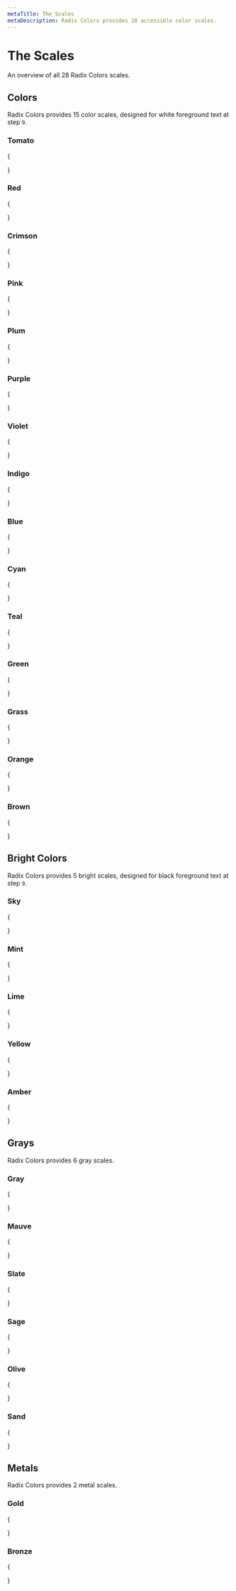 ```yaml
---
metaTitle: The Scales
metaDescription: Radix Colors provides 28 accessible color scales.
---
```


# The Scales

<Description>An overview of all 28 Radix Colors scales.</Description>

## Colors

Radix Colors provides 15 color scales, designed for white foreground text at step `9`.

### Tomato

{

<ColorScaleGroup>
  <ColorScale label="tomato" name="tomato" />
  <ColorScale label="tomatoA" name="tomato" />
  <ColorScale label="tomatoDark" name="tomatoDark" />
  <ColorScale label="tomatoDarkA" name="tomatoDark" />
</ColorScaleGroup>

}

### Red

{

<ColorScaleGroup>
  <ColorScale label="red" name="red" />
  <ColorScale label="redA" name="red" />
  <ColorScale label="redDark" name="redDark" />
  <ColorScale label="redDarkA" name="redDark" />
</ColorScaleGroup>

}

### Crimson

{

<ColorScaleGroup>
  <ColorScale label="crimson" name="crimson" />
  <ColorScale label="crimsonA" name="crimson" />
  <ColorScale label="crimsonDark" name="crimsonDark" />
  <ColorScale label="crimsonDarkA" name="crimsonDark" />
</ColorScaleGroup>
}

### Pink

{

<ColorScaleGroup>
  <ColorScale label="pink" name="pink" />
  <ColorScale label="pinkA" name="pink" />
  <ColorScale label="pinkDark" name="pinkDark" />
  <ColorScale label="pinkDarkA" name="pinkDark" />
</ColorScaleGroup>

}

### Plum

{

<ColorScaleGroup>
  <ColorScale label="plum" name="plum" />
  <ColorScale label="plumA" name="plum" />
  <ColorScale label="plumDark" name="plumDark" />
  <ColorScale label="plumDarkA" name="plumDark" />
</ColorScaleGroup>

}

### Purple

{

<ColorScaleGroup>
  <ColorScale label="purple" name="purple" />
  <ColorScale label="purpleA" name="purple" />
  <ColorScale label="purpleDark" name="purpleDark" />
  <ColorScale label="purpleDarkA" name="purpleDark" />
</ColorScaleGroup>
}

### Violet

{

<ColorScaleGroup>
  <ColorScale label="violet" name="violet" />
  <ColorScale label="violetA" name="violet" />
  <ColorScale label="violetDark" name="violetDark" />
  <ColorScale label="violetDarkA" name="violetDark" />
</ColorScaleGroup>
}

### Indigo

{

<ColorScaleGroup>
  <ColorScale label="indigo" name="indigo" />
  <ColorScale label="indigoA" name="indigo" />
  <ColorScale label="indigoDark" name="indigoDark" />
  <ColorScale label="indigoDarkA" name="indigoDark" />
</ColorScaleGroup>
}

### Blue

{

<ColorScaleGroup>
  <ColorScale label="blue" name="blue" />
  <ColorScale label="blueA" name="blue" />
  <ColorScale label="blueDark" name="blueDark" />
  <ColorScale label="blueDarkA" name="blueDark" />
</ColorScaleGroup>
}

### Cyan

{

<ColorScaleGroup>
  <ColorScale label="cyan" name="cyan" />
  <ColorScale label="cyanA" name="cyan" />
  <ColorScale label="cyanDark" name="cyanDark" />
  <ColorScale label="cyanDarkA" name="cyanDark" />
</ColorScaleGroup>
}

### Teal

{

<ColorScaleGroup>
  <ColorScale label="teal" name="teal" />
  <ColorScale label="tealA" name="teal" />
  <ColorScale label="tealDark" name="tealDark" />
  <ColorScale label="tealDarkA" name="tealDark" />
</ColorScaleGroup>

}

### Green

{

<ColorScaleGroup>
  <ColorScale label="green" name="green" />
  <ColorScale label="greenA" name="green" />
  <ColorScale label="greenDark" name="greenDark" />
  <ColorScale label="greenDarkA" name="greenDark" />
</ColorScaleGroup>

}

### Grass

{

<ColorScaleGroup>
  <ColorScale label="grass" name="grass" />
  <ColorScale label="grassA" name="grass" />
  <ColorScale label="grassDark" name="grassDark" />
  <ColorScale label="grassDarkA" name="grassDark" />
</ColorScaleGroup>
}

### Orange

{

<ColorScaleGroup>
  <ColorScale label="orange" name="orange" />
  <ColorScale label="orangeA" name="orange" />
  <ColorScale label="orangeDark" name="orangeDark" />
  <ColorScale label="orangeDarkA" name="orangeDark" />
</ColorScaleGroup>

}

### Brown

{

<ColorScaleGroup>
  <ColorScale label="brown" name="brown" />
  <ColorScale label="brownA" name="brown" />
  <ColorScale label="brownDark" name="brownDark" />
  <ColorScale label="brownDarkA" name="brownDark" />
</ColorScaleGroup>

}

## Bright Colors

Radix Colors provides 5 bright scales, designed for black foreground text at step `9`.

### Sky

{

<ColorScaleGroup>
  <ColorScale label="sky" name="sky" />
  <ColorScale label="skyA" name="sky" />
  <ColorScale label="skyDark" name="skyDark" />
  <ColorScale label="skyDarkA" name="skyDark" />
</ColorScaleGroup>

}

### Mint

{

<ColorScaleGroup>
  <ColorScale label="Light" name="mint" />
  <ColorScale label="LightA" name="mint" />
  <ColorScale label="Dark" name="mintDark" />
  <ColorScale label="DarkA" name="mintDark" />
</ColorScaleGroup>

}

### Lime

{

<ColorScaleGroup>
  <ColorScale label="lime" name="lime" />
  <ColorScale label="limeA" name="lime" />
  <ColorScale label="limeDark" name="limeDark" />
  <ColorScale label="limeDarkA" name="limeDark" />
</ColorScaleGroup>
}

### Yellow

{

<ColorScaleGroup>
  <ColorScale label="yellow" name="yellow" />
  <ColorScale label="yellowA" name="yellow" />
  <ColorScale label="yellowDark" name="yellowDark" />
  <ColorScale label="yellowDarkA" name="yellowDark" />
</ColorScaleGroup>

}

### Amber

{

<ColorScaleGroup>
  <ColorScale label="amber" name="amber" />
  <ColorScale label="amberA" name="amber" />
  <ColorScale label="amberDark" name="amberDark" />
  <ColorScale label="amberDarkA" name="amberDark" />
</ColorScaleGroup>

}

## Grays

Radix Colors provides 6 gray scales.

### Gray

{

<ColorScaleGroup>
  <ColorScale label="gray" name="gray" />
  <ColorScale label="grayA" name="gray" />
  <ColorScale label="grayDark" name="grayDark" />
  <ColorScale label="grayDarkA" name="grayDark" />
</ColorScaleGroup>

}

### Mauve

{

<ColorScaleGroup>
  <ColorScale label="mauve" name="quartz" />
  <ColorScale label="mauveA" name="quartz" />
  <ColorScale label="mauveDark" name="quartzDark" />
  <ColorScale label="mauveDarkA" name="quartzDark" />
</ColorScaleGroup>
}

### Slate

{

<ColorScaleGroup>
  <ColorScale label="Light" name="slate" />
  <ColorScale label="LightA" name="slate" />
  <ColorScale label="Dark" name="slateDark" />
  <ColorScale label="DarkA" name="slateDark" />
</ColorScaleGroup>

}

### Sage

{

<ColorScaleGroup>
  <ColorScale label="sage" name="sage" />
  <ColorScale label="sageA" name="sage" />
  <ColorScale label="sageDark" name="sageDark" />
  <ColorScale label="sageDarkA" name="sageDark" />
</ColorScaleGroup>

}

### Olive

{

<ColorScaleGroup>
  <ColorScale label="olive" name="olive" />
  <ColorScale label="oliveA" name="olive" />
  <ColorScale label="oliveDark" name="oliveDark" />
  <ColorScale label="oliveDarkA" name="oliveDark" />
</ColorScaleGroup>
}

### Sand

{

<ColorScaleGroup>
  <ColorScale label="sand" name="sand" />
  <ColorScale label="sandA" name="sand" />
  <ColorScale label="sandDark" name="sandDark" />
  <ColorScale label="sandDarkA" name="sandDark" />
</ColorScaleGroup>

}

## Metals

Radix Colors provides 2 metal scales.

### Gold

{

<ColorScaleGroup>
  <ColorScale label="gold" name="gold" />
  <ColorScale label="goldA" name="gold" />
  <ColorScale label="goldDark" name="goldDark" />
  <ColorScale label="goldDarkA" name="goldDark" />
</ColorScaleGroup>

}

### Bronze

{

<ColorScaleGroup>
  <ColorScale label="bronze" name="bronze" />
  <ColorScale label="bronzeA" name="bronze" />
  <ColorScale label="bronzeDark" name="bronzeDark" />
  <ColorScale label="bronzeDarkA" name="bronzeDark" />
</ColorScaleGroup>

}
